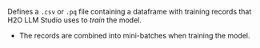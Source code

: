 Defines a `.csv` or `.pq` file containing a dataframe with training records that H2O LLM Studio uses to *train* the model.

- The records are combined into mini-batches when training the model.